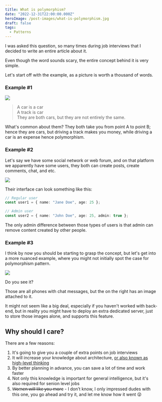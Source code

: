 ```yaml
---
title: What is polymorphism?
date: "2022-12-31T22:00:00.000Z"
heroImage: /post-images/what-is-polymorphism.jpg
draft: false
tags:
  - Patterns
---
```


I was asked this question, so many times during job interviews that I decided to write an entire article about it.

Even though the word sounds scary, the entire concept behind it is very simple.

Let's start off with the example, as a picture is worth a thousand of words.

### Example #1

![](/post-images/what-is-polymorphism-example-1.png)

> A car is a car\
> A track is car\
> They are both cars, but they are not entirely the same.

What's common about them? They both take you from point A to point B; hence they are cars, but driving a track makes you money, while driving a car is an expense hence polymorphism.

### Example #2

Let's say we have some social network or web forum, and on that platform we apparently have some users, they both can create posts, create comments, chat, and etc.

![](/post-images/what-is-polymorphism-example-2.png)

Their interface can look something like this:

```typescript
// Regular user
const user1 = { name: "Jane Doe", age: 25 };
```

```typescript
// Admin user
const user2 = { name: "John Doe", age: 25, admin: true };
```

The only admin difference between those types of users is that admin can remove content created by other people.

### Example #3

I think by now you should be starting to grasp the concept, but let's get into a more nuanced example, where you might not initially spot the case for polymorphism pattern.

![](/post-images/what-is-polymorphism-example-3.png)

Do you see it?

Those are all phones with chat messages, but the on the right has an image attached to it.

It might not seem like a big deal, especially if you haven't worked with back-end, but in reality you might have to deploy an extra dedicated server, just to store those images alone, and supports this feature.

## Why should I care?

There are a few reasons:

1. It's going to give you a couple of extra points on job interviews
2. It will increase your knowledge about architecture,
   [or also known as high-level thinking](https://i.imgur.com/hunkkp4.png)
3. By better planning in advance, you can save a lot of time and work faster
4. Not only this knowledge is important for general intelligence, but it's also required for senion level jobs
5. W̶o̶m̶e̶n̶ ̶w̶i̶l̶l̶ ̶l̶i̶k̶e̶ ̶y̶o̶u̶ ̶m̶o̶r̶e - I don't know, I only impressed dudes with this one, you go ahead and try it, and let me know how it went 😜
